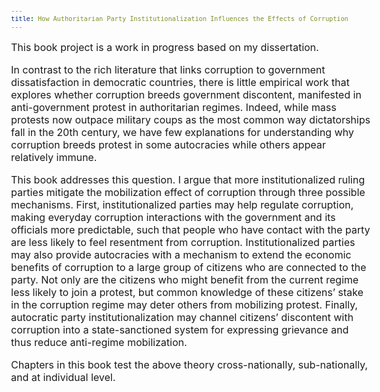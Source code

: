 ```yaml
---
title: How Authoritarian Party Institutionalization Influences the Effects of Corruption
---
```

<style type="text/css">

body, td {
   font-size: 16px;
}
code.r{
  font-size: 12px;
}
pre {
  font-size: 12px
}
</style>

<link rel="stylesheet" href="styles.css" type="text/css">

This book project is a work in progress based on my dissertation. 

In contrast to the rich literature that links corruption to government dissatisfaction in democratic countries, there is little empirical work that explores whether corruption breeds government discontent, manifested in anti-government protest in authoritarian regimes. Indeed, while mass protests now outpace military coups as the most common way dictatorships fall in the 20th century, we have few explanations for understanding why corruption breeds protest in some autocracies while others appear relatively immune.

This book addresses this question. I argue that more institutionalized ruling parties mitigate the mobilization effect of corruption through three possible mechanisms. First, institutionalized parties may help regulate corruption, making everyday corruption interactions with the government and its officials more predictable, such that people who have contact with the party are less likely to feel resentment from corruption. Institutionalized parties may also provide autocracies with a mechanism to extend the economic benefits of corruption to a large group of citizens who are connected to the party. Not only are the citizens who might benefit from the current regime less likely to join a protest, but common knowledge of these citizens’ stake in the corruption regime may deter others from mobilizing protest. Finally, autocratic party institutionalization may channel citizens’ discontent with corruption into a state-sanctioned system for expressing grievance and thus reduce anti-regime mobilization.


Chapters in this book test the above theory cross-nationally, sub-nationally, and at individual level. 


